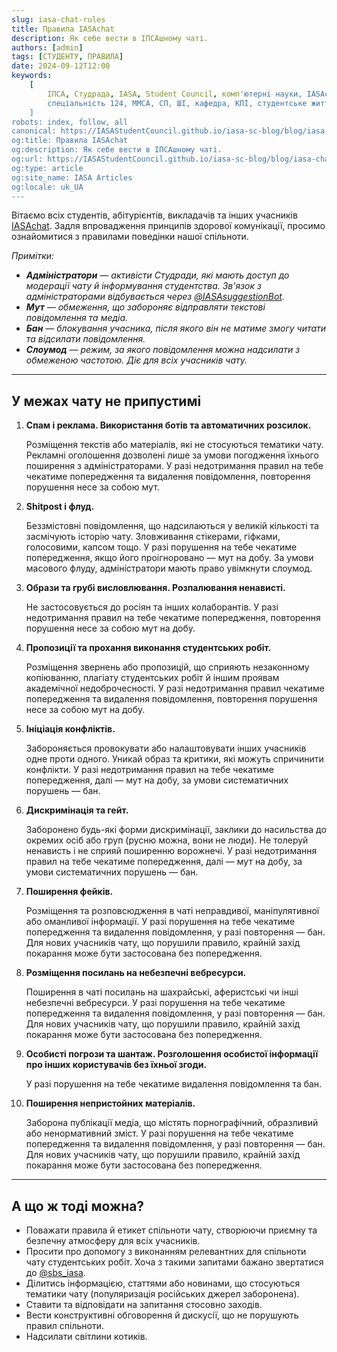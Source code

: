 ```yaml
---
slug: iasa-chat-rules
title: Правила IASAchat
description: Як себе вести в ІПСАшному чаті.
authors: [admin]
tags: [СТУДЕНТУ, ПРАВИЛА]
date: 2024-09-12T12:00
keywords: 
    [
        ІПСА, Студрада, IASA, Student Council, комп'ютерні науки, IASAchat, правила, системний аналіз, спеціальність 122, 
        спеціальність 124, ММСА, СП, ШІ, кафедра, КПІ, студентське життя, студрада КПІ, університетське життя,
    ]
robots: index, follow, all
canonical: https://IASAStudentCouncil.github.io/iasa-sc-blog/blog/iasa-chat-rules
og:title: Правила IASAchat
og:description: Як себе вести в ІПСАшному чаті.
og:url: https://IASAStudentCouncil.github.io/iasa-sc-blog/blog/iasa-chat-rules
og:type: article
og:site_name: IASA Articles
og:locale: uk_UA
---
```


Вітаємо всіх студентів, абітурієнтів, викладачів та інших учасників [IASAchat](https://t.me/+Ymp6jYX8Vu5lNGYy). 
Задля впровадження принципів здорової комунікації, просимо ознайомитися з правилами поведінки нашої спільноти.

<!--truncate-->

_Примітки:_
- _**Адміністратори** — активісти Студради, які мають доступ до модерації чату й інформування студентства. Зв'язок з адміністраторами відбувається через [@IASAsuggestionBot](https://t.me/IASAsuggestionBot)._
- _**Мут** — обмеження, що забороняє відправляти текстові повідомлення та медіа._
- _**Бан** — блокування учасника, після якого він не матиме змогу читати та відсилати повідомлення._
- _**Слоумод** — режим, за якого повідомлення можна надсилати з обмеженою частотою. Діє для всіх учасників чату._

---

## У межах чату не припустимі

1. **Спам і реклама. Використання ботів та автоматичних розсилок.**

    Розміщення текстів або матеріалів, які не стосуються тематики чату. Рекламні оголошення дозволені лише за умови погодження їхнього поширення з адміністраторами.
    У разі недотримання правил на тебе чекатиме попередження та видалення повідомлення, повторення порушення несе за собою мут.

2. **Shitpost і флуд.**

    Беззмістовні повідомлення, що надсилаються у великій кількості та засмічують історію чату. Зловживання стікерами, гіфками, голосовими, капсом тощо.
    У разі порушення на тебе чекатиме попередження, якщо його проігноровано — мут на добу. За умови масового флуду, адміністратори мають право увімкнути слоумод.

3. **Образи та грубі висловлювання. Розпалювання ненависті.**

    Не застосовується до росіян та інших колаборантів.
    У разі недотримання правил на тебе чекатиме попередження, повторення порушення несе за собою мут на добу.

4. **Пропозиції та прохання виконання студентських робіт.**

    Розміщення звернень або пропозицій, що сприяють незаконному копіюванню, плагіату студентських робіт й іншим проявам академічної недоброчесності.
    У разі недотримання правил чекатиме попередження та видалення повідомлення, повторення порушення несе за собою мут на добу.

5. **Ініціація конфліктів.**

    Забороняється провокувати або налаштовувати інших учасників одне проти одного. Уникай образ та критики, які можуть спричинити конфлікти.
    У разі недотримання правил на тебе чекатиме попередження, далі — мут на добу, за умови систематичних порушень — бан.

6. **Дискримінація та гейт.**

    Заборонено будь-які форми дискримінації, заклики до насильства до окремих осіб або груп (русню можна, вони не люди). Не толеруй ненависть і не сприяй поширенню ворожнечі.
    У разі недотримання правил на тебе чекатиме попередження, далі — мут на добу, за умови систематичних порушень — бан.

7. **Поширення фейків.**

    Розміщення та розповсюдження в чаті неправдивої, маніпулятивної або оманливої інформації.
    У разі порушення на тебе чекатиме попередження та видалення повідомлення, у разі повторення — бан. Для нових учасників чату, що порушили правило, крайній захід покарання може бути застосована без попередження.

8. **Розміщення посилань на небезпечні вебресурси.**

    Поширення в чаті посилань на шахрайські, аферистські чи інші небезпечні вебресурси.
    У разі порушення на тебе чекатиме попередження та видалення повідомлення, у разі повторення — бан. Для нових учасників чату, що порушили правило, крайній захід покарання може бути застосована без попередження.

9. **Особисті погрози та шантаж. Розголошення особистої інформації про інших користувачів без їхньої згоди.**

    У разі порушення на тебе чекатиме видалення повідомлення та бан.

10. **Поширення непристойних матеріалів.**

    Заборона публікації медіа, що містять порнографічний, образливий або ненормативний зміст.
    У разі порушення на тебе чекатиме попередження та видалення повідомлення, у разі повторення — бан. Для нових учасників чату, що порушили правило, крайній захід покарання може бути застосована без попередження.

---

## А що ж тоді можна?

- Поважати правила й етикет спільноти чату, створюючи приємну та безпечну атмосферу для всіх учасників.
- Просити про допомогу з виконанням релевантних для спільноти чату студентських робіт. Хоча з такими запитами бажано звертатися до [@sbs_iasa](https://t.me/sbs_iasa).
- Ділитись інформацією, статтями або новинами, що стосуються тематики чату (популяризація російських джерел заборонена).
- Ставити та відповідати на запитання стосовно заходів.
- Вести конструктивні обговорення й дискусії, що не порушують правил спільноти.
- Надсилати світлини котиків.
